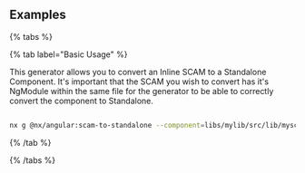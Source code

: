 ## Examples

{% tabs %}

{% tab label="Basic Usage" %}

This generator allows you to convert an Inline SCAM to a Standalone Component. It's important that the SCAM you wish to convert has it's NgModule within the same file for the generator to be able to correctly convert the component to Standalone.

```bash

nx g @nx/angular:scam-to-standalone --component=libs/mylib/src/lib/myscam/myscam.component.ts --project=mylib

```

{% /tab %}

{% /tabs %}
